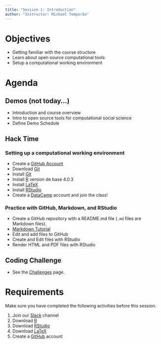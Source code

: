 ```yaml
---
title: "Session 1: Introduction"
author: "Instructor: Mickael Temporão"
---
```


# Objectives

- Getting familiar with the course structure
- Learn about open source computational tools
- Setup a computational working environment

# Agenda
## Demos (not today...)
- Introduction and course overview
- Intro to open source tools for computational social science
- Define Demo Schedule

## Hack Time
### Setting up a computational working environment
- Create a [GitHub Account](https://github.com/)
- Download [Git](https://git-scm.com/downloads)
- Install [Git](https://git-scm.com/downloads)
- Install [R](https://cran.biotools.fr/) version de base 4.0.3
- Install [LaTeX](https://miktex.org/download)
- Install [RStudio](https://rstudio.com/products/rstudio/download/#download)
- Create a [DataCamp](https://www.datacamp.com) account and join the class!

### Practice with GitHub, Markdown, and RStudio
- Create a GitHub repository with a README.md file (`.md` files are Markdown files).
- [Markdown Tutorial](https://commonmark.org/help/tutorial/)
- Edit and add files to GitHub
- Create and Edit files with RStudio
- Render HTML and PDF files with RStudio

## Coding Challenge
- See the [Challenges](challenges.html) page.

# Requirements

Make sure you have completed the following activities before this session.

1. Join our [Slack](https://spb-methods.slack.com) channel
2. Download [R](https://cran.biotools.fr/)
3. Download [RStudio](https://rstudio.com/products/rstudio/download/#download)
4. Download [LaTeX](https://miktex.org/download)
5. Create a [GitHub](https://github.com/) account

